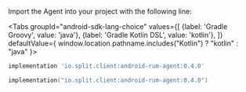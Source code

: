 
Import the Agent into your project with the following line:

<Tabs
  groupId="android-sdk-lang-choice"
  values={[
    {label: 'Gradle Groovy', value: 'java'},
    {label: 'Gradle Kotlin DSL', value: 'kotlin'},
  ]} defaultValue={ window.location.pathname.includes("Kotlin") ? "kotlin" : "java" }>
  <TabItem value="java">

```groovy
implementation 'io.split.client:android-rum-agent:0.4.0'
```

  </TabItem>
  <TabItem value="kotlin">

```kotlin
implementation("io.split.client:android-rum-agent:0.4.0")
```

  </TabItem>
</Tabs>